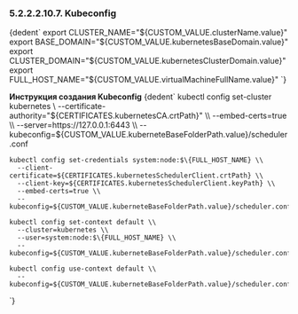 

### 5.2.2.2.10.7. Kubeconfig
<CodeBlock language="bash">
    {dedent`
        export CLUSTER_NAME="${CUSTOM_VALUE.clusterName.value}"
        export BASE_DOMAIN="${CUSTOM_VALUE.kubernetesBaseDomain.value}"
        export CLUSTER_DOMAIN="${CUSTOM_VALUE.kubernetesClusterDomain.value}"
        export FULL_HOST_NAME="${CUSTOM_VALUE.virtualMachineFullName.value}"
    `}
</CodeBlock>

**Инструкция создания Kubeconfig**
<CodeBlock language="bash">
  {dedent`
    kubectl config set-cluster kubernetes \\
      --certificate-authority="${CERTIFICATES.kubernetesCA.crtPath}" \\
      --embed-certs=true \\
      --server=https://127.0.0.1:6443 \\
      --kubeconfig=${CUSTOM_VALUE.kuberneteBaseFolderPath.value}/scheduler.conf

    kubectl config set-credentials system:node:$\{FULL_HOST_NAME} \\
      --client-certificate=${CERTIFICATES.kubernetesSchedulerClient.crtPath} \\
      --client-key=${CERTIFICATES.kubernetesSchedulerClient.keyPath} \\
      --embed-certs=true \\
      --kubeconfig=${CUSTOM_VALUE.kuberneteBaseFolderPath.value}/scheduler.conf

    kubectl config set-context default \\
      --cluster=kubernetes \\
      --user=system:node:$\{FULL_HOST_NAME} \\
      --kubeconfig=${CUSTOM_VALUE.kuberneteBaseFolderPath.value}/scheduler.conf

    kubectl config use-context default \\
      --kubeconfig=${CUSTOM_VALUE.kuberneteBaseFolderPath.value}/scheduler.conf
  `}
</CodeBlock>
